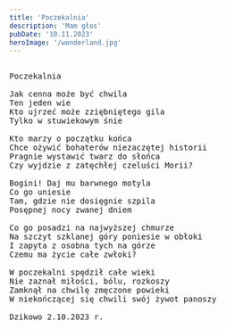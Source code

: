 ```yaml
---
title: 'Poczekalnia'
description: 'Mam głos'
pubDate: '10.11.2023'
heroImage: '/wonderland.jpg'
---
```

<pre>

Poczekalnia

Jak cenna może być chwila
Ten jeden wie
Kto ujrzeć może zziębniętego gila
Tylko w stuwiekowym śnie

Kto marzy o początku końca
Chce ożywić bohaterów niezaczętej historii
Pragnie wystawić twarz do słońca
Czy wyjdzie z zatęchłej czeluści Morii?

Bogini! Daj mu barwnego motyla
Co go uniesie
Tam, gdzie nie dosięgnie szpila
Posępnej nocy zwanej dniem

Co go posadzi na najwyższej chmurze
Na szczyt szklanej góry poniesie w obłoki
I zapyta z osobna tych na górze
Czemu ma życie całe zwłoki?

W poczekalni spędził całe wieki
Nie zaznał miłości, bólu, rozkoszy
Zamknął na chwilę zmęczone powieki
W niekończącej się chwili swój żywot panoszy

Dzikowo 2.10.2023 r.
  
</pre>
